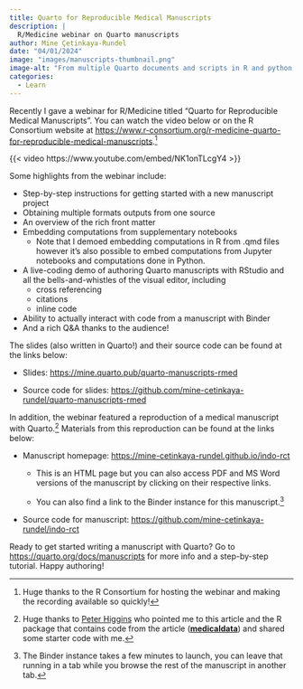```yaml
---
title: Quarto for Reproducible Medical Manuscripts 
description: |
  R/Medicine webinar on Quarto manuscripts
author: Mine Çetinkaya-Rundel
date: "04/01/2024"
image: "images/manuscripts-thumbnail.png"
image-alt: "From multiple Quarto documents and scripts in R and python to PDF or Word output."
categories:
  - Learn
---
```


Recently I gave a webinar for R/Medicine titled "Quarto for Reproducible Medical Manuscripts". You can watch the video below or on the R Consortium website at <https://www.r-consortium.org/r-medicine-quarto-for-reproducible-medical-manuscripts>.[^1]

{{< video https://www.youtube.com/embed/NK1onTLcgY4 >}}

Some highlights from the webinar include:

-   Step-by-step instructions for getting started with a new manuscript project
-   Obtaining multiple formats outputs from one source
-   An overview of the rich front matter
-   Embedding computations from supplementary notebooks
    -   Note that I demoed embedding computations in R from .qmd files however it's also possible to embed computations from Jupyter notebooks and computations done in Python.
-   A live-coding demo of authoring Quarto manuscripts with RStudio and all the bells-and-whistles of the visual editor, including
    -   cross referencing
    -   citations
    -   inline code
-   Ability to actually interact with code from a manuscript with Binder
-   And a rich Q&A thanks to the audience!

The slides (also written in Quarto!) and their source code can be found at the links below:

-   Slides: <https://mine.quarto.pub/quarto-manuscripts-rmed>

-   Source code for slides: <https://github.com/mine-cetinkaya-rundel/quarto-manuscripts-rmed>

In addition, the webinar featured a reproduction of a medical manuscript with Quarto.[^2] Materials from this reproduction can be found at the links below:

-   Manuscript homepage: <https://mine-cetinkaya-rundel.github.io/indo-rct>

    -   This is an HTML page but you can also access PDF and MS Word versions of the manuscript by clicking on their respective links.

    -   You can also find a link to the Binder instance for this manuscript.[^3]

-   Source code for manuscript: <https://github.com/mine-cetinkaya-rundel/indo-rct>

Ready to get started writing a manuscript with Quarto? Go to <https://quarto.org/docs/manuscripts> for more info and a step-by-step tutorial. Happy authoring!

[^1]: Huge thanks to the R Consortium for hosting the webinar and making the recording available so quickly!

[^2]: Huge thanks to [Peter Higgins](https://github.com/higgi13425) who pointed me to this article and the R package that contains code from the article ([**medicaldata**](https://higgi13425.github.io/medicaldata/)) and shared some starter code with me.

[^3]: The Binder instance takes a few minutes to launch, you can leave that running in a tab while you browse the rest of the manuscript in another tab.
